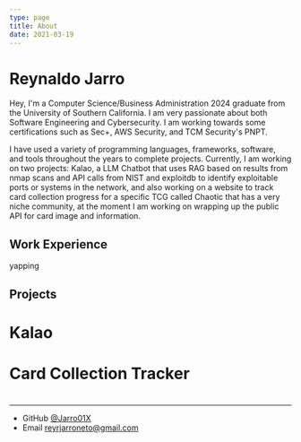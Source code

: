 ```yaml
---
type: page
title: About
date: 2021-03-19
---
```


# Reynaldo Jarro

Hey, I'm a Computer Science/Business Administration 2024 graduate from the University of Southern California. I am very passionate about both Software Engineering and Cybersecurity. I am working towards some certifications such as Sec+, AWS Security, and TCM Security's PNPT.

I have used a variety of programming languages, frameworks, software, and tools throughout the years to complete projects. Currently, I am working on two projects: Kalao, a LLM Chatbot that uses RAG
based on results from nmap scans and API calls from NIST and exploitdb to identify exploitable ports or systems in the network, and also working on a website to track card collection progress
for a specific TCG called Chaotic that has a very niche community, at the moment I am working on wrapping up the public API for card image and information.

## Work Experience

yapping

## Projects

# Kalao

# Card Collection Tracker

#

---

- GitHub [@Jarro01X](https://github.com/Jarro01X)
- Email reyrjarroneto@gmail.com
